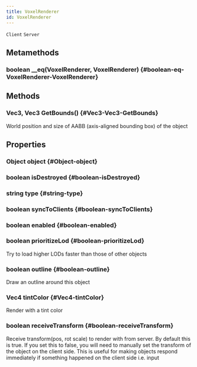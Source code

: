 ```yaml
---
title: VoxelRenderer
id: VoxelRenderer
---
```

`Client`
`Server`

## Metamethods

### boolean __eq(VoxelRenderer, VoxelRenderer) {#boolean-eq-VoxelRenderer-VoxelRenderer}

## Methods

### Vec3, Vec3 GetBounds() {#Vec3-Vec3-GetBounds}
World position and size of AABB (axis-aligned bounding box) of the object

## Properties

### Object object {#Object-object}

### boolean isDestroyed {#boolean-isDestroyed}

### string type {#string-type}

### boolean syncToClients {#boolean-syncToClients}

### boolean enabled {#boolean-enabled}

### boolean prioritizeLod {#boolean-prioritizeLod}
Try to load higher LODs faster than those of other objects

### boolean outline {#boolean-outline}
Draw an outline around this object

### Vec4 tintColor {#Vec4-tintColor}
Render with a tint color

### boolean receiveTransform {#boolean-receiveTransform}
Receive transform(pos, rot scale) to render with from server. By default this is true. 
If you set this to false, you will need to manually set the transform of the object on the client side.
This is useful for making objects respond immediately if something happened on the client side i.e. input
